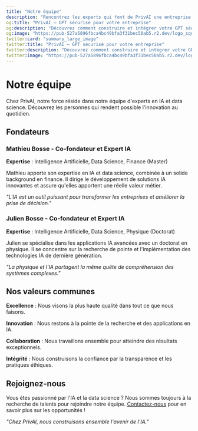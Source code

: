 ```yaml
---
title: "Notre équipe"
description: "Rencontrez les experts qui font de PrivAI une entreprise d'exception"
og:title: "PrivAI – GPT sécurisé pour votre entreprise"
og:description: "Découvrez comment construire et intégrer votre GPT sécurisé avec PrivAI."
og:image: "https://pub-527a5896fbca4bc49bfa3f31bec50ab5.r2.dev/logo_square.png"
twitter:card: "summary_large_image"
twitter:title: "PrivAI – GPT sécurisé pour votre entreprise"
twitter:description: "Découvrez comment construire et intégrer votre GPT sécurisé avec PrivAI."
twitter:image: "https://pub-527a5896fbca4bc49bfa3f31bec50ab5.r2.dev/logo_square.png"
---
```


# Notre équipe

Chez PrivAI, notre force réside dans notre équipe d'experts en IA et data science. Découvrez les personnes qui rendent possible l'innovation au quotidien.

## Fondateurs

### Mathieu Bosse - Co-fondateur et Expert IA
**Expertise** : Intelligence Artificielle, Data Science, Finance (Master)

Mathieu apporte son expertise en IA et data science, combinée à un solide background en finance. Il dirige le développement de solutions IA innovantes et assure qu'elles apportent une réelle valeur métier.

*"L'IA est un outil puissant pour transformer les entreprises et améliorer la prise de décision."*

### Julien Bosse - Co-fondateur et Expert IA
**Expertise** : Intelligence Artificielle, Data Science, Physique (Doctorat)

Julien se spécialise dans les applications IA avancées avec un doctorat en physique. Il se concentre sur la recherche de pointe et l'implémentation des technologies IA de dernière génération.

*"La physique et l'IA partagent la même quête de compréhension des systèmes complexes."*

## Nos valeurs communes

**Excellence** : Nous visons la plus haute qualité dans tout ce que nous faisons.

**Innovation** : Nous restons à la pointe de la recherche et des applications en IA.

**Collaboration** : Nous travaillons ensemble pour atteindre des résultats exceptionnels.

**Intégrité** : Nous construisons la confiance par la transparence et les pratiques éthiques.

## Rejoignez-nous

Vous êtes passionné par l'IA et la data science ? Nous sommes toujours à la recherche de talents pour rejoindre notre équipe. [Contactez-nous](/contact) pour en savoir plus sur les opportunités !

*"Chez PrivAI, nous construisons ensemble l'avenir de l'IA."*